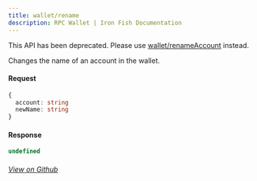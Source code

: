 ```yaml
---
title: wallet/rename
description: RPC Wallet | Iron Fish Documentation
---
```


<Warning>This API has been deprecated. Please use [wallet/renameAccount](../wallet/renameAccount) instead.</Warning>

Changes the name of an account in the wallet.

#### Request

```ts
{
  account: string
  newName: string
}
```

#### Response

```ts
undefined
```

###### [View on Github](https://github.com/iron-fish/ironfish/blob/master/ironfish/src/rpc/routes/wallet/rename.ts)
